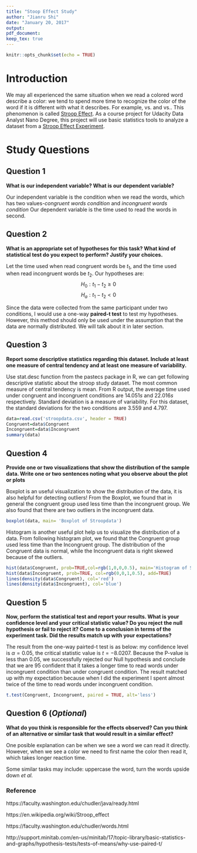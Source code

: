 ```yaml
---
title: "Stoop Effect Study"
author: "Jianru Shi"
date: "January 20, 2017"
output: 
pdf_document:
keep_tex: true
---
```


```r
knitr::opts_chunk$set(echo = TRUE)
```

# Introduction 

We may all experienced the same situation when we read a colored word describe a color: we tend to spend more time to recognize the color of the word if it is different with what it describes. For example,  \textcolor{red}{Red} vs.\textcolor{blue}{Blue} and \textcolor{red}{Orange} vs.\textcolor{blue}{Green}. This phenomenon is called [Stroop Effect](https://en.wikipedia.org/wiki/Stroop_effect). As a course project for Udacity Data Analyst Nano Degree, this project will use basic statistics tools to analyze a dataset from a [Stroop Effect Experiment](https://faculty.washington.edu/chudler/java/ready.html). 

# Study Questions
## Question 1 

**What is our independent variable? What is our dependent variable?**

Our independent variable is the condition when we read the words, which has two values-*congruent words condition* and *incongruent words condition*
Our dependent variable is the time used to read the words in second.

## Question 2

**What is an appropriate set of hypotheses for this task? What kind of statistical test do you expect to perform? Justify your choices.**

Let the time used when read congruent words be $t_1$, and the time used when read incongruent words be $t_2$. Our hypotheses are:$$H_0: t_1-t_2 \ge 0$$ 
$$H_a:t_1 - t_2 < 0 $$

Since the data were collected from the same participant under two conditions, I would use a one-way **paired-t test** to test my hypotheses. However, this method should only be used under the assumption that the data are normally distributed. We will talk about it in later section. 

## Question 3 

**Report some descriptive statistics regarding this dataset. Include at least one measure of central tendency and at least one measure of variability.**

Use stat.desc function from the pastecs package in R, we can get following descriptive statistic about the stroop study dataset. The most common measure of central tendency is mean. From R output, the average time used under congruent and incongruent conditions are $14.051s$ and $22.016s$ respectively. Standard deviation is a measure of variability. For this dataset, the standard deviations for the two conditions are $3.559$ and $4.797$. 

```r
data=read.csv('stroopdata.csv', header = TRUE)
Congruent=data$Congruent
Incongruent=data$Incongruent
summary(data)
```

## Question 4

**Provide one or two visualizations that show the distribution of the sample data. Write one or two sentences noting what you observe about the plot or plots**

Boxplot is an useful visualization to show the distribution of the data, it is also helpful for detecting outliers! From the Boxplot, we found that in general the congruent group used less time than the incongruent group. We also found that there are two outliers in the incongruent data. 

```r
boxplot(data, main= 'Boxplot of Stroopdata')
```

Histogram is another useful plot help us to visualize the distribution of a data. From following histogram plot, we found that the Congruent group used less time than the Incongruent group. The distribution of the Congruent data is normal, while the Incongruent data is right skewed because of the outliers.  

```r
hist(data$Congruent, prob=TRUE,col=rgb(1,0,0,0.5), main='Histogram of Stroopdata',xlim=c(5,40), xlab='Congruent (Red) vs. Incongruent (Blue)')
hist(data$Incongruent, prob=TRUE, col=rgb(0,0,1,0.5), add=TRUE)
lines(density(data$Congruent), col='red')
lines(density(data$Incongruent), col='blue')
```


## Question 5

**Now, perform the statistical test and report your results. What is your confidence level and your critical statistic value? Do you reject the null hypothesis or fail to reject it? Come to a conclusion in terms of the experiment task. Did the results match up with your expectations?**

The result from the one-way pairted-t test is as below: my confidence level is $\alpha =0.05$, the critical statistic value is $t=-8.0207$. Because the P-value is less than $0.05$, we successfully rejected our Null hypothesis and conclude that we are $95%$ confident that it takes a longer time to read words under incongruent condition than under congruent condition. The result matched up with my expectation because when I did the experiment I spent almost twice of the time to read words under incongruent condition. 

```r
t.test(Congruent, Incongruent, paired = TRUE, alt='less')
```

## Question 6 (*Optional*)

**What do you think is responsible for the effects observed? Can you think of an alternative or similar task that would result in a similar effect? **

One posible explanation can be when we see a word we can read it directly. However, when we see a color we need to first name the color then read it, which takes longer reaction time. 

Some similar tasks may include: uppercase the word, turn the words upside down *et al.* 


### Reference 

https://faculty.washington.edu/chudler/java/ready.html

https://en.wikipedia.org/wiki/Stroop_effect

https://faculty.washington.edu/chudler/words.html

http://support.minitab.com/en-us/minitab/17/topic-library/basic-statistics-and-graphs/hypothesis-tests/tests-of-means/why-use-paired-t/






